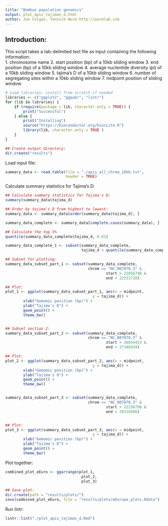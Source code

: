 ```yaml
---
title: "Bombus population genomics"
output: plot_apis_tajimas_d.html
author: Joe Colgan, Yannick Wurm http://wurmlab.com 
---
```


## Introduction:  
This script takes a tab-delimited text file as input containing the following information:  
1. chromosome name
2. start position (bp) of a 10kb sliding window
3. end position (bp) of a 10kb sliding window
4. average nucleotide diversity (pi) of a 10kb sliding window 
5. tajima's D of a 10kb sliding window
6. number of segregating sites within a 10kb sliding window
7. midpoint position of sliding window

```r
# Load libraries; install from scratch if needed
libraries <- c("ggplot2", "ggpubr", "lintr")
for (lib in libraries) {
    if (require(package = lib, character.only = TRUE)) {
        print("Successful")
    } else {
        print("Installing")
        source("https://bioconductor.org/biocLite.R")
        library(lib, character.only = TRUE )
    }
}

## Create output directory:
dir.create("results")
```

Load input file:

```r
summary_data <- read.table(file = "./apis_all_chrom_10kb.txt",
                           header = TRUE)
```

Calculate summary statistics for Tajima's D:

```r
## Calculate summary statistics for Tajima's D:
summary(summary_data$tajima_d)

## Order by tajima's D from highest to lowest:
summary_data <- summary_data[order(summary_data$tajima_d), ]

summary_data_complete <- summary_data[complete.cases(summary_data), ]

## Calculate the top 5%
quantile(summary_data_complete$tajima_d, 0.01)

summary_data_complete_1 <- subset(summary_data_complete,
                                  tajima_d < quantile(summary_data_complete$tajima_d, 0.01))

## Subset for plotting:
summary_data_subset_part_1 <- subset(summary_data_complete,
                                     chrom == "NC_007070.3" &
                                             start > 22056798 &
                                             end < 22531728)

## Plot:
plot_1 <- ggplot(summary_data_subset_part_1, aes(x = midpoint,
                                       y = tajima_d)) +
        xlab("Gemomic position (bp)") +
        ylab("Tajima's D") +
        geom_point() +
        theme_bw()


## Subset section 2:
summary_data_subset_part_2 <- subset(summary_data_complete,
                                     chrom == "NC_007070.3" &
                                             start > 26854423 &
                                             end < 27346439)

## Plot:
plot_2 <- ggplot(summary_data_subset_part_2, aes(x = midpoint,
                                       y = tajima_d)) +
        xlab("Gemomic position (bp)") +
        ylab("Tajima's D") +
        geom_point() +
        theme_bw()


summary_data_subset_part_3 <- subset(summary_data_complete,
                                     chrom == "NC_007070.3" &
                                             start > 22256798 &
                                             end < 28318506)


## Plot:
plot_3 <- ggplot(summary_data_subset_part_3, aes(x = midpoint,
                                       y = tajima_d)) +
        xlab("Gemomic position (bp)") +
        ylab("Tajima's D") +
        geom_point() +
        theme_bw()
```

Plot together:

```r
combined_plot_eEuro <- ggarrange(plot_1,
                                  plot_2,
                                  plot_3)

## Save plot:
dir.create(path = "results/plots/")
save(combined_plot_eEuro, file = "results/plots/eEurope_plots.Rdata")
```

Run lintr: 

```r
lintr::lint("./plot_apis_tajimas_d.Rmd")
```
